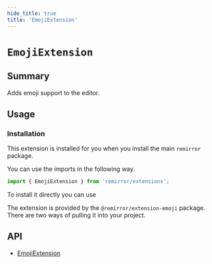 ```yaml
---
hide_title: true
title: 'EmojiExtension'
---
```


# `EmojiExtension`

## Summary

Adds emoji support to the editor.

## Usage

### Installation

This extension is installed for you when you install the main `remirror` package.

You can use the imports in the following way.

```ts
import { EmojiExtension } from 'remirror/extensions';
```

To install it directly you can use

The extension is provided by the `@remirror/extension-emoji` package. There are two ways of pulling it into your project.

## API

- [EmojiExtension](../api/extension-emoji)
